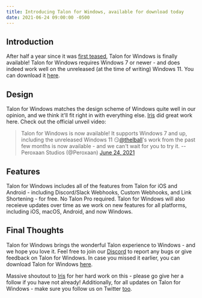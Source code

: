```yaml
---
title: Introducing Talon for Windows, available for download today
date: 2021-06-24 09:00:00 -0500
---
```


<Float src="/apps/Talon.png" alt="Talon app icon" />

## Introduction

After half a year since it was [first teased](https://twitter.com/peroxaan/status/1339993942469832705), Talon for Windows is finally available! Talon for Windows requires Windows 7 or newer - and does indeed work well on the unreleased (at the time of writing) Windows 11. You can download it [here](https://downloads.peroxaan.com/TalonWin/TalonSetup.exe).

## Design

Talon for Windows matches the design scheme of Windows quite well in our opinion, and we think it'll fit right in with everything else. [Iris](https://twitter.com/TheLBall) did great work here. Check out the official unveil video:

> Talon for Windows is now available! It supports Windows 7 and up, including the unreleased Windows 11 😏[@thelball](https://twitter.com/thelball)'s work from the past few months is now available - and we can't wait for you to try it. -- Peroxaan Studios (@Peroxaan) [June 24, 2021](https://twitter.com/Peroxaan/status/1408047393304727553)

## Features

Talon for Windows includes all of the features from Talon for iOS and Android - including Discord/Slack Webhooks, Custom Webhooks, and Link Shortening - for free. No Talon Pro required. Talon for Windows will also receieve updates over time as we work on new features for all platforms, including iOS, macOS, Android, and now Windows.

## Final Thoughts

Talon for Windows brings the wonderful Talon experience to Windows - and we hope you love it. Feel free to join our [Discord](https://discord.gg/MWPqmZG) to report any bugs or give feedback on Talon for Windows. In case you missed it earlier, you can download Talon for Windows [here](https://downloads.peroxaan.com/TalonWin/TalonSetup.exe).

Massive shoutout to [Iris](https://twitter.com/thelball) for her hard work on this - please go give her a follow if you have not already! Additionally, for all updates on Talon for Windows - make sure you follow us on Twitter [too](https://twitter.com/peroxaan).
